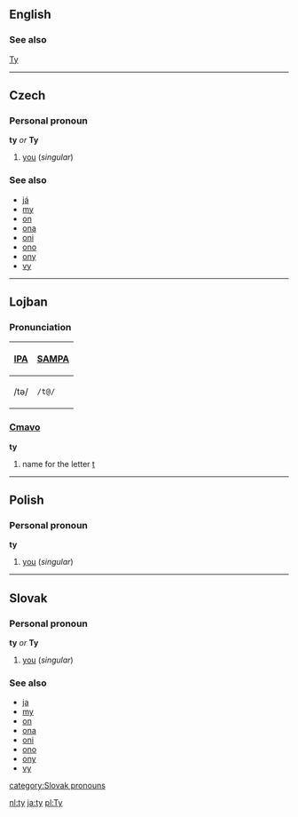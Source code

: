 ==English==
===See also===
[[Ty]]

----
==Czech==
===Personal pronoun===
'''ty''' ''or'' '''Ty'''

#[[you]] (''singular'')

===See also===
*[[já]]
*[[my#Czech|my]]
*[[on#Czech|on]]
*[[ona]]
*[[oni]]
*[[ono]]
*[[ony]]
*[[vy]]

----
==Lojban==
===Pronunciation===
{| border=1 cellpadding=5
! [[w:International Phonetic Alphabet|IPA]] !! [[w:SAMPA|SAMPA]]
|-
| /tə/ || <tt>/t@/</tt>
|}

===[[Cmavo]]===
'''ty'''
# name for the letter [[t]]

----
==Polish==
===Personal pronoun===
'''ty'''

#[[you]] (''singular'')

----

==Slovak==
===Personal pronoun===
'''ty''' ''or'' '''Ty'''

#[[you]] (''singular'')

===See also===
*[[ja#Slovak|ja]]
*[[my#Slovak|my]]
*[[on#Slovak|on]]
*[[ona]]
*[[oni]]
*[[ono]]
*[[ony]]
*[[vy]]

[[category:Slovak pronouns]]

[[nl:ty]]
[[ja:ty]]
[[pl:Ty]]